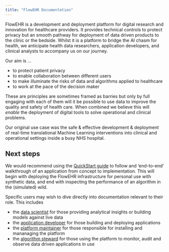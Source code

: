 ```yaml
---
title: "FlowEHR Documentation"
---
```


FlowEHR is a development and deployment platform for digital research and innovation for healthcare providers. It provides technical controls to protect privacy but an smooth pathway for deployment of data driven products to the clinic or the bedside. Whilst it is a platform to bridge the AI chasm for health, we anticipate health data researchers, application developers, and clinical analysts to accompany us on our journey.

Our aim is ...

- to protect patient privacy
- to enable collaboration between different users
- to make illuminate the risks of data and algorithms applied to healthcare
- to work at the pace of the decision maker

These are principles are sometimes framed as barries but only by full engaging with each of them will it be possible to use data to improve the quality and safety of health care. When combined we believe this will _enable_ the deployment of digital tools to solve operational and clinical problems.

Our original use case was the safe & effective development & deployment of real-time translational Machine Learning interventions into clinical and operational settings inside a busy NHS hospital.

## Next steps

We would recommend using the [QuickStart guide](quickstart/10_prerequisites.qmd) to follow and 'end-to-end' walkthrough of an application from concept to implementation. This will begin with deploying the FlowEHR infrastructure for personal use with synthetic data, and end with inspecting the performance of an algorithm in the (simulated) wild.

Specific users may wish to dive directly into documentation relevant to their role. This includes

- the [data scientist](personas/datascientist/datascientist.qmd) for those providing analytical insights or building models against live data
- the [application developer](personas/developer/developer.qmd) for those building and deploying applications
- the [platform maintainer](personas/administrator//administrator.qmd) for those responsible for installing and mananaging the platform
- the [algorithm steward](personas/steward//steward.qmd) for those using the platform to monitor, audit and observe data driven applications in use 


